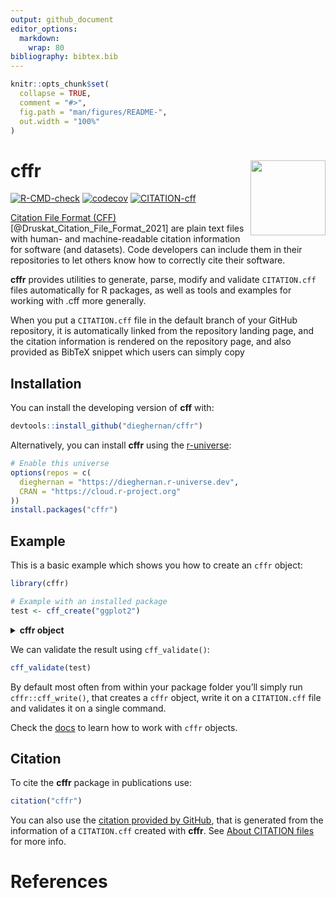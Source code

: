 ```yaml
---
output: github_document
editor_options: 
  markdown: 
    wrap: 80
bibliography: bibtex.bib
---
```


<!-- README.md is generated from README.Rmd. Please edit that file -->

```r
knitr::opts_chunk$set(
  collapse = TRUE,
  comment = "#>",
  fig.path = "man/figures/README-",
  out.width = "100%"
)
```

# cffr <img src="man/figures/logo.png" align="right" width="120"/>

<!-- badges: start -->

[![R-CMD-check](https://github.com/dieghernan/cffr/workflows/R-CMD-check/badge.svg)](https://github.com/dieghernan/cffr/actions)
[![codecov](https://codecov.io/gh/dieghernan/cffr/branch/master/graph/badge.svg)](https://codecov.io/gh/dieghernan/cffr)
[![CITATION-cff](https://github.com/dieghernan/cffr/actions/workflows/cff-validator.yml/badge.svg)](https://github.com/dieghernan/cffr/actions/workflows/cff-validator.yml)

<!-- badges: end -->

[Citation File Format (CFF)](https://citation-file-format.github.io/)
[@Druskat_Citation_File_Format_2021] are plain text files with human- and
machine-readable citation information for software (and datasets). Code
developers can include them in their repositories to let others know how to
correctly cite their software.

**cffr** provides utilities to generate, parse, modify and validate
`CITATION.cff` files automatically for R packages, as well as tools and examples
for working with .cff more generally.

When you put a `CITATION.cff` file in the default branch of your GitHub
repository, it is automatically linked from the repository landing page, and the
citation information is rendered on the repository page, and also provided as
BibTeX snippet which users can simply copy

## Installation

You can install the developing version of **cff** with:

```r
devtools::install_github("dieghernan/cffr")
```

Alternatively, you can install **cffr** using the
[r-universe](https://dieghernan.r-universe.dev/ui#builds):

```r
# Enable this universe
options(repos = c(
  dieghernan = "https://dieghernan.r-universe.dev",
  CRAN = "https://cloud.r-project.org"
))
install.packages("cffr")
```

## Example

This is a basic example which shows you how to create an `cffr` object:

```r
library(cffr)

# Example with an installed package
test <- cff_create("ggplot2")
```

<details><summary>
<strong>cffr object</strong></summary>


```r

test
```

</details>

We can validate the result using `cff_validate()`:

```r

cff_validate(test)
```

By default most often from within your package folder you'll simply run
`cffr::cff_write()`, that creates a `cffr` object, write it on a `CITATION.cff`
file and validates it on a single command.

Check the [docs](https://dieghernan.github.io/cffr/reference/index.html) to
learn how to work with `cffr` objects.

## Citation

To cite the **cffr** package in publications use:

```r
citation("cffr")
```

You can also use the [citation provided by GitHub](https://github.com/dieghernan/cffr), 
that is generated from the information of a 
`CITATION.cff` created with **cffr**. See 
[About CITATION files](https://docs.github.com/es/github/creating-cloning-and-archiving-repositories/creating-a-repository-on-github/about-citation-files)
for more info.

# References
